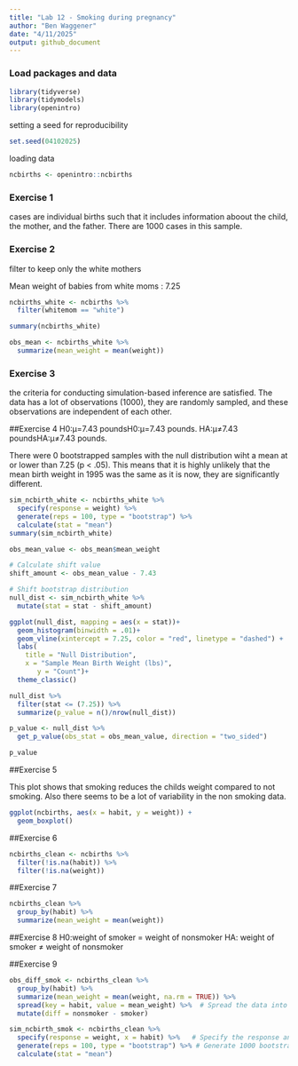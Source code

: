 ```yaml
---
title: "Lab 12 - Smoking during pregnancy"
author: "Ben Waggener"
date: "4/11/2025"
output: github_document
---
```


### Load packages and data

```r
library(tidyverse) 
library(tidymodels)
library(openintro)
```

setting a seed for reproducibility 
```r
set.seed(04102025)
```

loading data
```r
ncbirths <- openintro::ncbirths
```



### Exercise 1

cases are individual births such that it includes information aboout the child, the mother, and the father. There are 1000 cases in this sample.

### Exercise 2

filter to keep only the white mothers

Mean weight of babies from white moms : 7.25  
```r
ncbirths_white <- ncbirths %>%
  filter(whitemom == "white")

summary(ncbirths_white)

obs_mean <- ncbirths_white %>%
  summarize(mean_weight = mean(weight)) 
```

### Exercise 3
the criteria for conducting simulation-based inference are satisfied. The data has a lot of observations (1000), they are randomly sampled, and these observations are independent of each other.

##Exercise 4
H0:μ=7.43 poundsH0:μ=7.43 pounds.
HA:μ≠7.43 poundsHA:μ≠7.43 pounds.

There were 0 bootstrapped samples with the null distribution wiht a mean at or lower than 7.25 (p < .05). This means that it is highly unlikely that the mean birth weight in 1995 was the same as it is now, they are significantly different. 

```r
sim_ncbirth_white <- ncbirths_white %>%
  specify(response = weight) %>%
  generate(reps = 100, type = "bootstrap") %>%
  calculate(stat = "mean")
summary(sim_ncbirth_white)
```
```r

obs_mean_value <- obs_mean$mean_weight

# Calculate shift value
shift_amount <- obs_mean_value - 7.43

# Shift bootstrap distribution
null_dist <- sim_ncbirth_white %>%
  mutate(stat = stat - shift_amount)
```

```r
ggplot(null_dist, mapping = aes(x = stat))+
  geom_histogram(binwidth = .01)+
  geom_vline(xintercept = 7.25, color = "red", linetype = "dashed") +
  labs(
    title = "Null Distribution",
    x = "Sample Mean Birth Weight (lbs)",
       y = "Count")+
  theme_classic()
```

```r
null_dist %>%
  filter(stat <= (7.25)) %>%
  summarize(p_value = n()/nrow(null_dist))
```
```r
p_value <- null_dist %>%
  get_p_value(obs_stat = obs_mean_value, direction = "two_sided")

p_value
```


##Exercise 5

This plot shows that smoking reduces the childs weight compared to not smoking. Also there seems to be a lot of variability in the non smoking data.
```r


ggplot(ncbirths, aes(x = habit, y = weight)) +
  geom_boxplot()
```

##Exercise 6
```r
ncbirths_clean <- ncbirths %>%
  filter(!is.na(habit)) %>%
  filter(!is.na(weight)) 
```

##Exercise 7
```r
ncbirths_clean %>%
  group_by(habit) %>%
  summarize(mean_weight = mean(weight))
```

##Exercise 8
H0:weight of smoker = weight of nonsmoker
HA: weight of smoker ≠ weight of nonsmoker

##Exercise 9


```r
obs_diff_smok <- ncbirths_clean %>%
  group_by(habit) %>%
  summarize(mean_weight = mean(weight, na.rm = TRUE)) %>%
  spread(key = habit, value = mean_weight) %>%  # Spread the data into two columns (smoker vs nonsmoker)
  mutate(diff = nonsmoker - smoker) 
```

```r
sim_ncbirth_smok <- ncbirths_clean %>%
  specify(response = weight, x = habit) %>%   # Specify the response and predictor variable
  generate(reps = 100, type = "bootstrap") %>% # Generate 1000 bootstrap samples
  calculate(stat = "mean") 
```